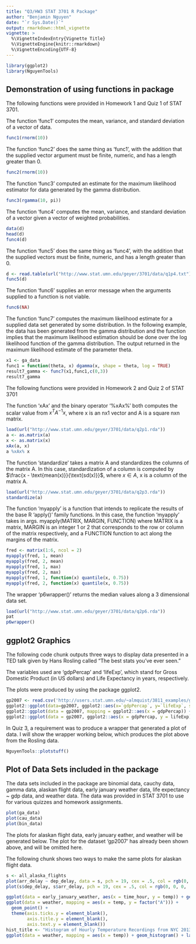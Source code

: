 ```yaml
---
title: "Q3/HW3 STAT 3701 R Package"
author: "Benjamin Nguyen"
date: "`r Sys.Date()`"
output: rmarkdown::html_vignette
vignette: >
  %\VignetteIndexEntry{Vignette Title}
  %\VignetteEngine{knitr::rmarkdown}
  %\VignetteEncoding{UTF-8}
---
```

```r
library(ggplot2)
library(NguyenTools)
```
## Demonstration of using functions in package

The following functions were provided in Homework 1 and Quiz 1 of STAT 3701.

The function 'func1' computes the mean, variance, and standard deviation of a vector of data.
```r
func1(rnorm(10))
```
The function 'func2' does the same thing as 'func1', with the addition that the supplied vector argument must be finite, numeric, and has a length greater than 0.
```r
func2(rnorm(10))
```
The function 'func3' computed an estimate for the maximum likelihood estimator for data generated by the gamma distribution. 
```r
func3(rgamma(10, pi))
```
The function 'func4' computes the mean, variance, and standard deviation of a vector given a vector of weighted probabilities.
```r
data(d)
head(d)
func4(d)
```
The function 'func5' does the same thing as 'func4', with the addition that the supplied vectors must be finite, numeric, and has a length greater than 0.
```r
d <- read.table(url("http://www.stat.umn.edu/geyer/3701/data/q1p4.txt"),header = TRUE)
func5(d)
```
The function 'func6' supplies an error message when the arguments supplied to a function is not viable.
```r
func6(NA)
```
The function 'func7' computes the maximum likelihood estimate for a supplied data set generated by some distribution.
In the following example, the data has been generated from the gamma distribution and the function implies that the maximum likelihood estimation should be done over the log likelihood function of the gamma distribution. The output returned in the maximum likelihood estimate of the parameter theta.
```r
x1 <- ga_data
func1 = function(theta, x) dgamma(x, shape = theta, log = TRUE)
result7_gamma <- func7(x1,func1,c(0,3))
result7_gamma
```

The following functions were provided in Homework 2 and Quiz 2 of STAT 3701

The function 'xAx' and the binary operator '%xAx%' both computes the scalar value from $x^{T}A^{-1}x$, where x is an nx1 vector and A is a square nxn matrix.
```r
load(url("http://www.stat.umn.edu/geyer/3701/data/q2p1.rda"))
a <- as.matrix(a)
x <- as.matrix(x)
xAx(a, x)
a %xAx% x
```

The function 'standardize' takes a matrix A and standardizes the columns of the matrix A. In this case, standardization of a column is computed by $\frac{x - \text{mean(x)}}{\text{sd(x)}}$, where $x \in A$, x is a column of the matrix A.
```r
load(url("http://www.stat.umn.edu/geyer/3701/data/q2p3.rda"))
standardize(a)
```
The function 'myapply' is a function that intends to replicate the results of the base R 'apply()' family functions. In this case, the function 'myapply' takes in args. myapply(MATRIX, MARGIN, FUNCTION) where MATRIX is a matrix, MARGIN is an integer 1 or 2 that corresponds to the row or column of the matrix respectively, and a FUNCTION function to act along the margins of the matrix.
```r
fred <- matrix(1:6, ncol = 2)
myapply(fred, 1, mean)
myapply(fred, 2, mean)
myapply(fred, 1, max)
myapply(fred, 2, max)
myapply(fred, 1, function(x) quantile(x, 0.75))
myapply(fred, 2, function(x) quantile(x, 0.75))
```
The wrapper 'p6wrapper()' returns the median values along a 3 dimensional data set.
```r
load(url("http://www.stat.umn.edu/geyer/3701/data/q2p6.rda"))
pat
p6wrapper()
```

## ggplot2 Graphics
The following code chunk outputs three ways to display data presented in a TED talk given by Hans Rosling called "The best stats you've ever seen." 

The variables used are 'gdpPercap' and 'lifeExp', which stand for Gross Domestic Product (in US dollars) and Life Expectancy in years, respectively.

The plots were produced by using the package ggplot2.
```r
gp2007 <- read.csv('http://users.stat.umn.edu/~almquist/3811_examples/gapminder2007ex.csv')
ggplot2::ggplot(data=gp2007, ggplot2::aes(x=`gdpPercap`, y=`lifeExp`, size = `pop`, col = `continent`)) + ggplot2::geom_point()
ggplot2::ggplot(data = gp2007, mapping = ggplot2::aes(x = gdpPercap)) + ggplot2::geom_histogram()
ggplot2::ggplot(data = gp2007, ggplot2::aes(x = gdpPercap, y = lifeExp)) + ggplot2::geom_line()
```

In Quiz 3, a requirement was to produce a wrapper that generated a plot of data. I will show the wrapper working below, which produces the plot above from the Rosling data.

```r
NguyenTools::plotstuff()
```

## Plot of Data Sets included in the package

The data sets included in the package are binomial data, cauchy data, gamma data, alaskan flight data, early january weather data, life expectancy ~ gdp data, and weather data. The data was provided in STAT 3701 to use for various quizzes and homework assignments.

```r
plot(ga_data)
plot(cau_data)
plot(bin_data)
```

The plots for alaskan flight data, early january eather, and weather will be generated below. The plot for the dataset 'gp2007' has already been shown above, and will be omitted here.

The following chunk shows two ways to make the same plots for alaskan flight data.
```r
s <- all_alaska_flights
plot(arr_delay ~ dep_delay, data = s, pch = 19, cex = .5, col = rgb(0, 0, 0, .2) )
plot(s$dep_delay, s$arr_delay, pch = 19, cex = .5, col = rgb(0, 0, 0, .2) )
```

```r
ggplot(data = early_january_weather, aes(x = time_hour, y = temp)) + geom_line()
ggplot(data = weather, mapping = aes(x = temp, y = factor("A"))) + 
  geom_point() +
  theme(axis.ticks.y = element_blank(),
        axis.title.y = element_blank(),
        axis.text.y = element_blank())
hist_title <- "Histogram of Hourly Temperature Recordings from NYC 2013"
ggplot(data = weather, mapping = aes(x = temp)) + geom_histogram() + labs(title = hist_title)
```

